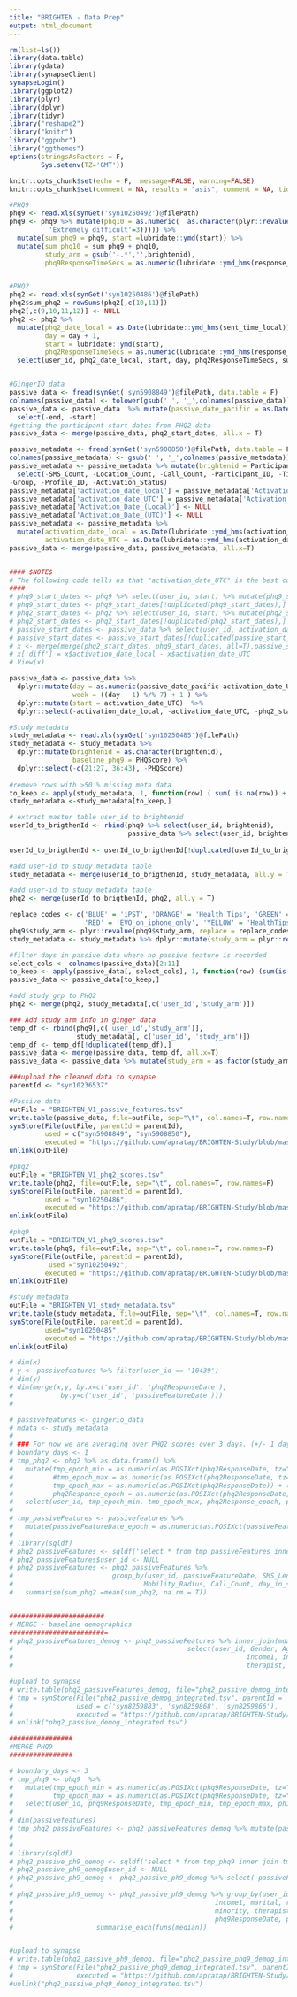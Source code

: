 ```yaml
---
title: "BRIGHTEN - Data Prep"
output: html_document
---
```


```r
rm(list=ls())
library(data.table)
library(gdata)
library(synapseClient)
synapseLogin()
library(ggplot2)
library(plyr)
library(dplyr)
library(tidyr)
library("reshape2")
library("knitr")
library("ggpubr")
library("ggthemes")
options(stringsAsFactors = F,
        Sys.setenv(TZ='GMT'))

knitr::opts_chunk$set(echo = F,  message=FALSE, warning=FALSE)
knitr::opts_chunk$set(comment = NA, results = "asis", comment = NA, tidy = F)
```



```r
#PHQ9
phq9 <- read.xls(synGet('syn10250492')@filePath)
phq9 <- phq9 %>% mutate(phq10 = as.numeric(  as.character(plyr::revalue(phdis, replace=c('Not difficult at all' = 0, 'Somewhat difficult' = 1, 'Very difficult' = 2,
          'Extremely difficult'=3))))) %>%
  mutate(sum_phq9 = phq9, start =lubridate::ymd(start)) %>% 
  mutate(sum_phq10 = sum_phq9 + phq10,
         study_arm = gsub('-.*','',brightenid),
         phq9ResponseTimeSecs = as.numeric(lubridate::ymd_hms(response_utc) - lubridate::ymd_hms(sent_time_utc))) %>% select(user_id, brightenid, study_arm, start, week, phq9ResponseTimeSecs, sum_phq9, sum_phq10)


#PHQ2
phq2 <- read.xls(synGet('syn10250486')@filePath)
phq2$sum_phq2 = rowSums(phq2[,c(10,11)])
phq2[,c(9,10,11,12)] <- NULL
phq2 <- phq2 %>%  
  mutate(phq2_date_local = as.Date(lubridate::ymd_hms(sent_time_local)),
         day = day + 1,
         start = lubridate::ymd(start),
         phq2ResponseTimeSecs = as.numeric(lubridate::ymd_hms(response_utc) - lubridate::ymd_hms(sent_time_utc))) %>% 
  select(user_id, phq2_date_local, start, day, phq2ResponseTimeSecs, sum_phq2)


#GingerIO data
passive_data <- fread(synGet('syn5908849')@filePath, data.table = F)
colnames(passive_data) <- tolower(gsub(' ', '_',colnames(passive_data)))
passive_data <- passive_data  %>% mutate(passive_date_pacific = as.Date(lubridate::ymd_hms(start))) %>%  
  select(-end, -start)
#getting the participant start dates from PHQ2 data
passive_data <- merge(passive_data, phq2_start_dates, all.x = T)

passive_metadata <- fread(synGet('syn5908850')@filePath, data.table = F)
colnames(passive_metadata) <- gsub(' ', '_',colnames(passive_metadata))
passive_metadata <- passive_metadata %>% mutate(brightenid = Participant_ID) %>%
  select(-SMS_Count, -Location_Count, -Call_Count, -Participant_ID, -Timezone_at_Activation , -Participant_ID, -Survey_Completion_Percentage,
-Group, -Profile_ID, -Activation_Status)
passive_metadata['activation_date_local'] = passive_metadata['Activation_Date_(Local)']
passive_metadata['activation_date_UTC'] = passive_metadata['Activation_Date_(UTC)']
passive_metadata['Activation_Date_(Local)'] <- NULL
passive_metadata['Activation_Date_(UTC)'] <- NULL
passive_metadata <- passive_metadata %>% 
  mutate(activation_date_local = as.Date(lubridate::ymd_hms(activation_date_local)),
         activation_date_UTC = as.Date(lubridate::ymd_hms(activation_date_UTC)))
passive_data <- merge(passive_data, passive_metadata, all.x=T)


#### $NOTE$
# The following code tells us that "activation_date_UTC" is the best column for # assuming the actual study start date across activities for individuals
####
# phq9_start_dates <- phq9 %>% select(user_id, start) %>% mutate(phq9_start = start) %>% select(-start)
# phq9_start_dates <- phq9_start_dates[!duplicated(phq9_start_dates),] 
# phq2_start_dates <- phq2 %>% select(user_id, start) %>% mutate(phq2_start = start) %>% select(-start)
# phq2_start_dates <- phq2_start_dates[!duplicated(phq2_start_dates),]
# passive_start_dates <- passive_data %>% select(user_id, activation_date_local, activation_date_UTC)
# passive_start_dates <- passive_start_dates[!duplicated(passive_start_dates),]
# x <- merge(merge(phq2_start_dates, phq9_start_dates, all=T),passive_start_dates, all=T )
# x['diff'] = x$activation_date_local - x$activation_date_UTC
# View(x)

passive_data <- passive_data %>% 
  dplyr::mutate(day = as.numeric(passive_date_pacific-activation_date_UTC) + 1 ,
                week = ((day - 1) %/% 7) + 1 ) %>%
  dplyr::mutate(start = activation_date_UTC)  %>%
  dplyr::select(-activation_date_local, -activation_date_UTC, -phq2_start )

#Study metadata
study_metadata <- read.xls(synGet('syn10250485')@filePath)
study_metadata <- study_metadata %>% 
  dplyr::mutate(brightenid = as.character(brightenid),
                baseline_phq9 = PHQScore) %>%
  dplyr::select(-c(21:27, 36:43), -PHQScore)
  
#remove rows with >50 % missing meta data
to_keep <- apply(study_metadata, 1, function(row) ( sum( is.na(row)) + sum(row == '', na.rm = T)) / length(row)) < .50
study_metadata <-study_metadata[to_keep,]

# extract master table user_id to brightenid
userId_to_brigthenId <- rbind(phq9 %>% select(user_id, brightenid), 
                              passive_data %>% select(user_id, brightenid))
      
userId_to_brigthenId <- userId_to_brigthenId[!duplicated(userId_to_brigthenId),]

#add user-id to study metadata table
study_metadata <- merge(userId_to_brigthenId, study_metadata, all.y = T)

#add user-id to study metadata table
phq2 <- merge(userId_to_brigthenId, phq2, all.y = T)
```


```r
replace_codes <- c('BLUE' = 'iPST', 'ORANGE' = 'Health Tips', 'GREEN' = 'Akili',
                   'RED' = 'EVO_on_iphone_only', 'YELLOW' = 'HealthTips_on_Android')
phq9$study_arm <- plyr::revalue(phq9$study_arm, replace = replace_codes)
study_metadata <- study_metadata %>% dplyr::mutate(study_arm = plyr::revalue(Studygroup, replace = replace_codes)) %>% dplyr::select(-Studygroup)
```


```r
#filter days in passive data where no passive feature is recorded  
select_cols <- colnames(passive_data)[2:11]
to_keep <- apply(passive_data[, select_cols], 1, function(row) (sum(is.na(row)) + sum(row == '', na.rm = T)) < length(row))
passive_data <- passive_data[to_keep,]

#add study grp to PHQ2
phq2 <- merge(phq2, study_metadata[,c('user_id','study_arm')])

### Add study arm info in ginger data
temp_df <- rbind(phq9[,c('user_id','study_arm')],
                 study_metadata[, c('user_id', 'study_arm')])
temp_df <- temp_df[!duplicated(temp_df),]
passive_data <- merge(passive_data, temp_df, all.x=T)
passive_data <- passive_data %>% mutate(study_arm = as.factor(study_arm))
```

```r
###upload the cleaned data to synapse
parentId <- "syn10236537"

#Passive data
outFile = "BRIGHTEN_V1_passive_features.tsv"
write.table(passive_data, file=outFile, sep="\t", col.names=T, row.names=F)
synStore(File(outFile, parentId = parentId),
         used = c("syn5908849", "syn5908850"),
         executed = "https://github.com/apratap/BRIGHTEN-Study/blob/master/dataPrep.Rmd")
unlink(outFile)

#phq2
outFile = "BRIGHTEN_V1_phq2_scores.tsv"
write.table(phq2, file=outFile, sep="\t", col.names=T, row.names=F)
synStore(File(outFile, parentId = parentId),
         used = "syn10250486",
         executed = "https://github.com/apratap/BRIGHTEN-Study/blob/master/dataPrep.Rmd")
unlink(outFile)

#phq9
outFile = "BRIGHTEN_V1_phq9_scores.tsv"
write.table(phq9, file=outFile, sep="\t", col.names=T, row.names=F)
synStore(File(outFile, parentId = parentId),
          used ="syn10250492",
         executed = "https://github.com/apratap/BRIGHTEN-Study/blob/master/dataPrep.Rmd")
unlink(outFile)

#study metadata
outFile = "BRIGHTEN_V1_study_metadata.tsv"
write.table(study_metadata, file=outFile, sep="\t", col.names=T, row.names=F)
synStore(File(outFile, parentId = parentId),
         used="syn10250485",
         executed = "https://github.com/apratap/BRIGHTEN-Study/blob/master/dataPrep.Rmd")
unlink(outFile)
```




```r

# dim(x)
# y <- passivefeatures %>% filter(user_id == '10439')
# dim(y)
# dim(merge(x,y, by.x=c('user_id', 'phq2ResponseDate'), 
#            by.y=c('user_id', 'passiveFeatureDate')))
# 

# passivefeatures <- gingerio_data
# mdata <- study_metadata
# 
# ### For now we are averaging over PHQ2 scores over 3 days. (+/- 1 day from passive data entry)
# boundary_days <- 1
# tmp_phq2 <- phq2 %>% as.data.frame() %>% 
#   mutate(tmp_epoch_min = as.numeric(as.POSIXct(phq2ResponseDate, tz="UTC")) + (boundary_days*24*60*60),
#          #tmp_epoch_max = as.numeric(as.POSIXct(phq2ResponseDate, tz="UTC")) + (boundary_days*24*60*60),
#          tmp_epoch_max = as.numeric(as.POSIXct(phq2ResponseDate)) + (boundary_days*24*60*60),
#          phq2Response_epoch = as.numeric(as.POSIXct(phq2ResponseDate, tz="UTC"))) %>% 
#   select(user_id, tmp_epoch_min, tmp_epoch_max, phq2Response_epoch, phq2ResponseDate, sum_phq2)
# 
# tmp_passiveFeatures <- passivefeatures %>% 
#   mutate(passiveFeatureDate_epoch = as.numeric(as.POSIXct(passiveFeatureDate , tz="UTC"))) %>% select(-study_arm)
# 
# library(sqldf)
# phq2_passiveFeatures <- sqldf('select * from tmp_passiveFeatures inner join tmp_phq2 on tmp_passiveFeatures.user_id == tmp_phq2.user_id where tmp_passiveFeatures.passiveFeatureDate_epoch between tmp_phq2.tmp_epoch_min and tmp_phq2.tmp_epoch_max')
# phq2_passiveFeatures$user_id <- NULL
# phq2_passiveFeatures <- phq2_passiveFeatures %>%
#                         group_by(user_id, passiveFeatureDate, SMS_Length, Unreturned_Calls, Call_Duration,     Mobility, Interaction_Diversity, Missed_Interactions, Aggregate_Communication, SMS_Count,
#                                 Mobility_Radius, Call_Count, day_in_study, week_in_study) %>% 
#   summarise(sum_phq2 =mean(sum_phq2, na.rm = T))


########################
# MERGE - baseline demographics
########################=
# phq2_passiveFeatures_demog <- phq2_passiveFeatures %>% inner_join(mdata %>% mutate(user_id = as.character(user_id)) %>%
#                                            select(user_id, Gender, Age, PHQScore, State, education, employed,
#                                                           income1, income2, marital, race, ordinalincome, minority,
#                                                           therapist, book))

#upload to synapse
# write.table(phq2_passiveFeatures_demog, file="phq2_passive_demog_integrated.tsv", sep="\t",row.names = F, quote=F, col.names = T)
# tmp = synStore(File("phq2_passive_demog_integrated.tsv", parentId = 'syn7211114'),
#                used = c('syn8259883', 'syn8259868', 'syn8259866'),
#                executed = "https://github.com/apratap/BRIGHTEN-Study/blob/master/dataPrep.Rmd")
# unlink("phq2_passive_demog_integrated.tsv")

################
#MERGE PHQ9
################

# boundary_days <- 3
# tmp_phq9 <- phq9  %>% 
#   mutate(tmp_epoch_min = as.numeric(as.POSIXct(phq9ResponseDate, tz="UTC")) - (boundary_days*24*60*60),
#          tmp_epoch_max = as.numeric(as.POSIXct(phq9ResponseDate, tz="UTC")) + (boundary_days*24*60*60)) %>%
#   select(user_id, phq9ResponseDate, tmp_epoch_min, tmp_epoch_max, ph1,ph2,ph3,ph4,ph5,ph6,ph7,ph8,ph9,sum_phq9) %>% filter(user_id %in% phq2_passiveFeatures$user_id)
# 
# dim(passivefeatures)
# tmp_phq2_passiveFeatures <- phq2_passiveFeatures_demog %>% mutate(passiveFeatureDate_epoch = as.numeric(as.POSIXct(passiveFeatureDate, tz="UTC")))
# 
# 
# library(sqldf)
# phq2_passive_ph9_demog <- sqldf('select * from tmp_phq9 inner join tmp_phq2_passiveFeatures on tmp_phq2_passiveFeatures.user_id == tmp_phq9.user_id where tmp_phq2_passiveFeatures.passiveFeatureDate_epoch between tmp_phq9.tmp_epoch_min and tmp_phq9.tmp_epoch_max')
# phq2_passive_ph9_demog$user_id <- NULL
# phq2_passive_ph9_demog <- phq2_passive_ph9_demog %>% select(-passiveFeatureDate_epoch, -tmp_epoch_min, -tmp_epoch_max, -passiveFeatureDate, -State, -income2)
# 
# phq2_passive_ph9_demog <- phq2_passive_ph9_demog %>% group_by(user_id, Gender, Age, PHQScore, education, employed, 
#                                                   income1, marital, race, ordinalincome,
#                                                   minority, therapist, book, 
#                                                   phq9ResponseDate, ph1, ph2, ph3, ph4, ph5, ph6, ph7, ph8, ph9, sum_phq9) %>%
#                     summarise_each(funs(median))


#upload to synapse
# write.table(phq2_passive_ph9_demog, file="phq2_passive_phq9_demog_integrated.tsv", sep="\t",row.names = F, quote=F, col.names = T)
# tmp = synStore(File("phq2_passive_phq9_demog_integrated.tsv", parentId = 'syn7211114'),
#                executed = "https://github.com/apratap/BRIGHTEN-Study/blob/master/dataPrep.Rmd")
#unlink("phq2_passive_phq9_demog_integrated.tsv")
```
